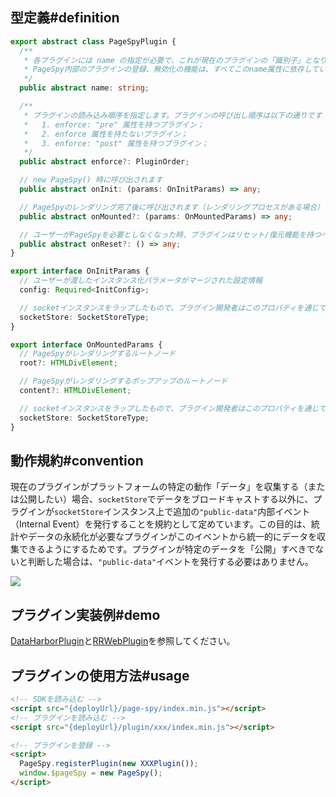 
## 型定義#definition

```ts
export abstract class PageSpyPlugin {
  /**
   * 各プラグインには name の指定が必要で、これが現在のプラグインの「識別子」となります。
   * PageSpy内部のプラグインの登録、無効化の機能は、すべてこのname属性に依存しています
   */
  public abstract name: string;

  /**
   * プラグインの読み込み順序を指定します。プラグインの呼び出し順序は以下の通りです：
   *   1. enforce: "pre" 属性を持つプラグイン；
   *   2. enforce 属性を持たないプラグイン；
   *   3. enforce: "post" 属性を持つプラグイン；
   */
  public abstract enforce?: PluginOrder;

  // new PageSpy() 時に呼び出されます
  public abstract onInit: (params: OnInitParams) => any;

  // PageSpyのレンダリング完了後に呼び出されます（レンダリングプロセスがある場合）
  public abstract onMounted?: (params: OnMountedParams) => any;

  // ユーザーがPageSpyを必要としなくなった時、プラグインはリセット/復元機能を持つべきです
  public abstract onReset?: () => any;
}

export interface OnInitParams {
  // ユーザーが渡したインスタンス化パラメータがマージされた設定情報
  config: Required<InitConfig>;

  // socketインスタンスをラップしたもので、プラグイン開発者はこのプロパティを通じてデバッグ側/APIと対話できます
  socketStore: SocketStoreType;
}

export interface OnMountedParams {
  // PageSpyがレンダリングするルートノード
  root?: HTMLDivElement;

  // PageSpyがレンダリングするポップアップのルートノード
  content?: HTMLDivElement;

  // socketインスタンスをラップしたもので、プラグイン開発者はこのプロパティを通じてデバッグ側/APIと対話できます
  socketStore: SocketStoreType;
}
```

## 動作規約#convention

現在のプラグインがプラットフォームの特定の動作「データ」を収集する（または公開したい）場合、`socketStore`でデータをブロードキャストする以外に、プラグインが`socketStore`インスタンス上で追加の`"public-data"`内部イベント（Internal Event）を発行することを規約として定めています。この目的は、統計やデータの永続化が必要なプラグインがこのイベントから統一的にデータを収集できるようにするためです。プラグインが特定のデータを「公開」すべきでないと判断した場合は、`"public-data"`イベントを発行する必要はありません。

<a href={pluginsImg} target="_blank">
  <img src={pluginsImg} />
</a>

## プラグイン実装例#demo

[DataHarborPlugin]({VITE_PLUGIN_DATA_HARBOR})と[RRWebPlugin]({VITE_PLUGIN_RRWEB})を参照してください。

## プラグインの使用方法#usage

```html
<!-- SDKを読み込む -->
<script src="{deployUrl}/page-spy/index.min.js"></script>
<!-- プラグインを読み込む -->
<script src="{deployUrl}/plugin/xxx/index.min.js"></script>

<!-- プラグインを登録 -->
<script>
  PageSpy.registerPlugin(new XXXPlugin());
  window.$pageSpy = new PageSpy();
</script>
``` 